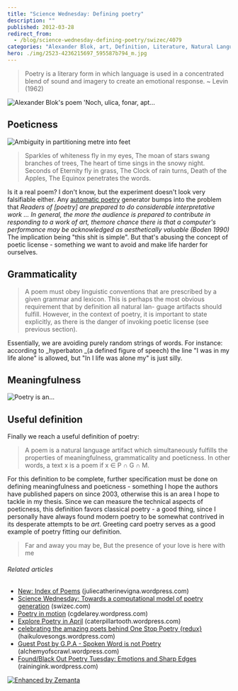 ```yaml
---
title: "Science Wednesday: Defining poetry"
description: ""
published: 2012-03-28
redirect_from:
  - /blog/science-wednesday-defining-poetry/swizec/4079
categories: "Alexander Blok, art, Definition, Literature, Natural Language Generation, Online Writing, Poetry, Uncategorized"
hero: ./img/2523-4236215697_595587b794_m.jpg
---
```


> Poetry is a literary form in which language is used in a concentrated blend of sound and imagery to create an emotional response. ~ Levin (1962)

_![]()_![Alexander Blok's poem 'Noch, ulica, fonar, apt...](http://upload.wikimedia.org/wikipedia/commons/thumb/4/48/Alexander_Blok_-_Noch%2C_ulica%2C_fonar%2C_apteka.jpg/300px-Alexander_Blok_-_Noch%2C_ulica%2C_fonar%2C_apteka.jpg "Alexander Blok's poem 'Noch, ulica, fonar, apt...")![]()![]()![]()_![]()_

## Poeticness

![]()![]()![Ambiguity in partitioning metre into feet](http://swizec.com/blog/wp-content/uploads/2012/03/metre.png "Ambiguity in partitioning metre into feet")

> Sparkles of whiteness fly in my eyes, The moan of stars swang branches of trees, The heart of time sings in the snowy night. Seconds of Eternity fly in grass, The Clock of rain turns, Death of the Apples, The Equinox penetrates the words.

Is it a real poem? I don't know, but the experiment doesn't look very falsifiable either. Any [automatic poetry](http://en.wikipedia.org/wiki/Surrealist_techniques "Surrealist techniques") generator bumps into the problem that _Readers of \[poetry] are prepared to do considerable interpretative work ... In general, the more the audience is prepared to contribute in responding to a work of art, themore chance there is that a computer's performance may be acknowledged as aesthetically valuable (Boden 1990)_ The implication being "this shit is simple". But that's abusing the concept of poetic license - something we want to avoid and make life harder for ourselves.

## Grammaticality

> A poem must obey linguistic conventions that are prescribed by a given grammar and lexicon. This is perhaps the most obvious requirement that by definition all natural lan- guage artifacts should fulfill. However, in the context of poetry, it is important to state explicitly, as there is the danger of invoking poetic license (see previous section).

Essentially, we are avoiding purely random strings of words. For instance: according to _hyperbaton _(a defined figure of speech) the line "I was in my life alone" is allowed, but "In I life was alone my" is just silly.

## Meaningfulness

![Poetry is an...](./img/2523-4236215697_595587b794_m.jpg "Poetry is an...")**![]()**

## Useful definition

Finally we reach a useful definition of poetry:

> A poem is a natural language artifact which simultaneously fulfills the properties of meaningfulness, grammaticality and poeticness. In other words, a text x is a poem if x ∈ P ∩ G ∩ M.

For this definition to be complete, further specification must be done on defining meaningfulness and poeticness - something I hope the authors have published papers on since 2003, otherwise this is an area I hope to tackle in my thesis. Since we can measure the technical aspects of poeticness, this definition favors classical poetry - a good thing, since I personally have always found modern poetry to be somewhat contrived in its desperate attempts to be _art_. Greeting card poetry serves as a good example of poetry fitting our definition.

> Far and away you may be, But the presence of your love is here with me

###### Related articles

- [New: Index of Poems](http://juliecatherinevigna.wordpress.com/2012/03/25/new-index-of-poems/) (juliecatherinevigna.wordpress.com)
- [Science Wednesday: Towards a computational model of poetry generation](http://swizec.com/blog/science-wednesday-towards-a-computational-model-of-poetry-generation/swizec/3855) (swizec.com)
- [Poetry in motion](http://cgdelarey.wordpress.com/2012/03/27/poetry-in-motion/) (cgdelarey.wordpress.com)
- [Explore Poetry in April](http://caterpillartooth.wordpress.com/2012/03/27/explore-poetry-in-april/) (caterpillartooth.wordpress.com)
- [celebrating the amazing poets behind One Stop Poetry {redux}](http://haikulovesongs.wordpress.com/2012/03/27/celebrating-the-amazing-poets-behind-one-stop-poetry-redux/) (haikulovesongs.wordpress.com)
- [Guest Post by G.P.A - Spoken Word is not Poetry](http://alchemyofscrawl.wordpress.com/2012/03/24/guest-post-by-g-p-a-spoken-word-is-not-poetry/) (alchemyofscrawl.wordpress.com)
- [Found/Black Out Poetry Tuesday: Emotions and Sharp Edges](http://rainingink.wordpress.com/2012/03/27/foundblack-out-poetry-tuesday-2/) (rainingink.wordpress.com)

[![Enhanced by Zemanta](http://img.zemanta.com/zemified_e.png?x-id=d0ed91b7-a024-40cd-a4be-b140b8c40391)](http://www.zemanta.com/ "Enhanced by Zemanta")
